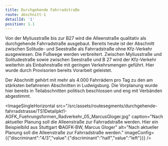 ```yaml
---
title: Durchgehende Fahrradstraße
route: abschnitt-1
detailId: '1'
position: 1.1
---
```

Von der Myliusstraße bis zur B27 wird die Alleenstraße qualitativ als durchgehende Fahrradstraße ausgebaut. Bereits heute ist der Abschnitt zwischen Solitude- und Seestraße als Fahrradstraße ohne Kfz-Verkehr ausgewiesen. Die Fußwege werden verbreitert. Zwischen Myliusstraße und Solitudestraße sowie zwischen Seestraße und B 27 wird der Kfz-Verkehr weiterhin als Einbahnstraße mit geringen Verkehrsmengen geführt. Hier wurde durch Provisorien bereits Vorarbeit geleistet.

Der Abschnitt gehört mit mehr als 4.000 Fahrrädern pro Tag zu den am stärksten befahrenen Abschnitten in Ludwigsburg. Die Vorplanung wurde hier bereits in Teilabschnitten politisch beschlossen und eng mit Verbänden abgestimmt.

<ImageSingleHorizontal src="/src/assets/routesegments/durchgehende-fahrradstrasse/TS1Detailpkt1-AGFK_Fuehrungsformen_Radverkehr_05_MarcusGloger.jpg" caption="Nach aktueller Planung soll die Alleenstraße zur Fahrradstraße werden. Hier ein Beispielbild aus Stuttgart ©AGFK-BW, Marcus Gloger" alt="Nach aktueller Planung soll die Alleenstraße zur Fahrradstraße werden." imageConfig={{"discriminant":"4/3","value":{"discriminant":"half","value":"left"}}} />

